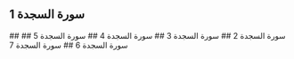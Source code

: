 ## سورة السجدة 1
<YouTube videoId='8AQym2hctBI' opts={opts} />
## سورة السجدة 2
<YouTube videoId='Ftrcq6lUT1k' opts={opts} />
## سورة السجدة 3
<YouTube videoId='RInHFHHMC3E' opts={opts} />
## سورة السجدة 4
<YouTube videoId='n-8HX-BpMzc' opts={opts} />
## سورة السجدة 5
<YouTube videoId='hWk6IST8fig' opts={opts} />
## سورة السجدة 6
<YouTube videoId='Q3kMU3chsfE' opts={opts} />
## سورة السجدة 7
<YouTube videoId='7BCBfCIygeo' opts={opts} />
